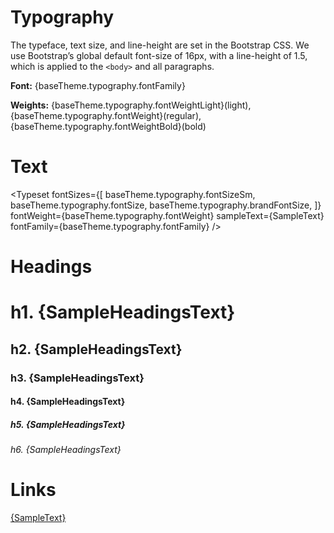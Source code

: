 
<Meta title="Design Tokens/Typography" />


# Typography

The typeface, text size, and line-height are set in the Bootstrap CSS. We use Bootstrap’s global default font-size of
16px, with a line-height of 1.5, which is applied to the `<body>` and all paragraphs.

**Font:** {baseTheme.typography.fontFamily}

**Weights:** {baseTheme.typography.fontWeightLight}(light), {baseTheme.typography.fontWeight}(regular),
{baseTheme.typography.fontWeightBold}(bold)

# Text

<Typeset
  fontSizes={[
    baseTheme.typography.fontSizeSm,
    baseTheme.typography.fontSize,
    baseTheme.typography.brandFontSize,
  ]}
  fontWeight={baseTheme.typography.fontWeight}
  sampleText={SampleText}
  fontFamily={baseTheme.typography.fontFamily}
/>

# Headings

<Unstyled>

<h1>h1. {SampleHeadingsText}</h1>
<h2>h2. {SampleHeadingsText}</h2>
<h3>h3. {SampleHeadingsText}</h3>
<h4>h4. {SampleHeadingsText}</h4>
<h5>h5. {SampleHeadingsText}</h5>
<h6>h6. {SampleHeadingsText}</h6>

</Unstyled>

# Links

<Unstyled>

  <a href="#">{SampleText}</a>

</Unstyled>
